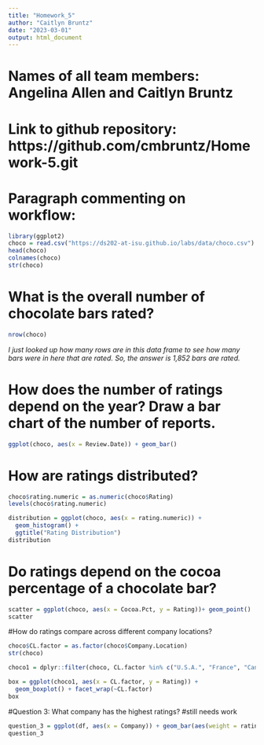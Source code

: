 ```yaml
---
title: "Homework_5"
author: "Caitlyn Bruntz"
date: "2023-03-01"
output: html_document
---
```


# Names of all team members: Angelina Allen and Caitlyn Bruntz
# Link to github repository: https://github.com/cmbruntz/Homework-5.git
# Paragraph commenting on workflow: 

```r
library(ggplot2)
choco = read.csv("https://ds202-at-isu.github.io/labs/data/choco.csv")
head(choco)
colnames(choco)
str(choco)
```

# What is the overall number of chocolate bars rated?

```r
nrow(choco)
```
*I just looked up how many rows are in this data frame to see how many bars were in here that are rated. So, the answer is 1,852 bars are rated.*

# How does the number of ratings depend on the year? Draw a bar chart of the number of reports.

```r
ggplot(choco, aes(x = Review.Date)) + geom_bar()
```


# How are ratings distributed?

```r

choco$rating.numeric = as.numeric(choco$Rating)
levels(choco$rating.numeric)

distribution = ggplot(choco, aes(x = rating.numeric)) + 
  geom_histogram() +
  ggtitle("Rating Distribution")
distribution
```


# Do ratings depend on the cocoa percentage of a chocolate bar?

```r
scatter = ggplot(choco, aes(x = Cocoa.Pct, y = Rating))+ geom_point()
scatter
```


#How do ratings compare across different company locations?

```r
choco$CL.factor = as.factor(choco$Company.Location)
str(choco)

choco1 = dplyr::filter(choco, CL.factor %in% c("U.S.A.", "France", "Canada"))

box = ggplot(choco1, aes(x = CL.factor, y = Rating)) +
  geom_boxplot() + facet_wrap(~CL.factor)
box
```

#Question 3: What company has the highest ratings? #still needs work

```r
question_3 = ggplot(df, aes(x = Company)) + geom_bar(aes(weight = rating.numeric))
question_3
```

